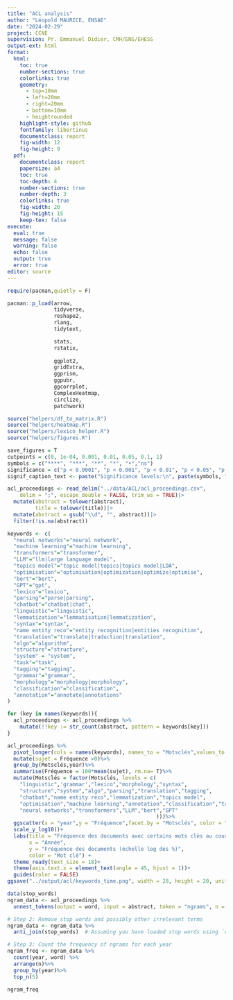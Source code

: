 ```yaml
---
title: "ACL analysis"
author: "Léopold MAURICE, ENSAE"
date: "2024-02-29"
project: CCNE
supervision: Pr. Emmanuel Didier, CMH/ENS/EHESS
output-ext: html
format:
  html:
    toc: true
    number-sections: true
    colorlinks: true
    geometry:
      - top=10mm
      - left=20mm
      - right=20mm
      - bottom=10mm  
      - heightrounded
    highlight-style: github
    fontfamily: libertinus
    documentclass: report
    fig-width: 12
    fig-height: 9
  pdf:
    documentclass: report
    papersize: a4
    toc: true
    toc-depth: 4
    number-sections: true
    number-depth: 3
    colorlinks: true
    fig-width: 20
    fig-height: 15
    keep-tex: false
execute:
  eval: true
  message: false
  warning: false
  echo: false
  output: true
  error: true
editor: source
---
```


```r
require(pacman,quietly = F)

pacman::p_load(arrow,
               tidyverse,
               reshape2,
               rlang,
               tidytext,

               stats,
               rstatix,
               
               ggplot2,
               gridExtra,
               ggprism,
               ggpubr,
               ggcorrplot,
               ComplexHeatmap,
               circlize,
               patchwork)

source("helpers/df_to_matrix.R")
source("helpers/heatmap.R")
source("helpers/lexico_helper.R")
source("helpers/figures.R")

save_figures = T
cutpoints = c(0, 1e-04, 0.001, 0.01, 0.05, 0.1, 1)
symbols = c("****", "***", "**", "*", "•","ns")
significance = c("p < 0.0001", "p < 0.001", "p < 0.01", "p < 0.05", "p < 0.1", "p>0.1")
signif_caption_text <- paste("Significance levels:\n", paste(symbols, ":", significance, collapse = ", "))

```

```r
acl_proceedings <- read_delim("../data/ACL/acl_proceedings.csv", 
    delim = ";", escape_double = FALSE, trim_ws = TRUE)|>
  mutate(abstract = tolower(abstract),
         title = tolower(title))|>
  mutate(abstract = gsub("\\d", "", abstract))|>
  filter(!is.na(abstract))

keywords <- c(
  "neural networks"="neural network",
  "machine learning"="machine learning",
  "transformers"="transformer",
  "LLM"="llm|large language model",
  "topics model"="topic model|topics|topics model|LDA",
  "optimisation"="optimisation|optimization|optimize|optimise",
  "bert"="bert",
  "GPT"="gpt",
  "lexico"="lexico",
  "parsing"="parse|parsing",
  "chatbot"="chatbot|chat",
  "linguistic"="linguistic",
  "lemmatization"="lemmatisation|lemmatization",
  "syntax"="syntax",
  "name entity reco"="entity recognition|entities recognition",
  "translation"="translate|traduction|translation",
  "algo"="algorithm",
  "structure"="structure",
  "system" = "system",
  "task"="task",
  "tagging"="tagging",
  "grammar"="grammar",
  "morphology"="morphology|morphology",
  "classification"="classification",
  "annotation"="annotate|annotations"
)

for (key in names(keywords)){
  acl_proceedings <- acl_proceedings %>%
    mutate(!!key := str_count(abstract, pattern = keywords[key]))
}

```

```r
acl_proceedings %>%
  pivot_longer(cols = names(keywords), names_to = "Motsclés",values_to = "Fréquence")%>%
  mutate(sujet = Fréquence >0)%>%
  group_by(Motsclés,year)%>%
  summarise(Fréquence = 100*mean(sujet), rm.na= T)%>% 
  mutate(Motsclés = factor(Motsclés, levels = c(
    "linguistic",'grammar',"lexico","morphology","syntax",
    "structure","system","algo","parsing","translation","tagging",
    "chatbot","name entity reco","lemmatization","topics model",
    "optimisation","machine learning","annotation","classification","task",
    "neural networks","transformers","LLM","bert","GPT"
                                                )))%>%
  ggscatter(x = "year",y = "Fréquence",facet.by = "Motsclés", color = "Motsclés") +
  scale_y_log10()+
  labs(title = "Fréquence des documents avec certains mots clés au cours des années",
       x = "Année",
       y = "Fréquence des documents (échelle log des %)",
       color = "Mot clé") +
  theme_ready(text_size = 18)+
  theme(axis.text.x = element_text(angle = 45, hjust = 1))+
  guides(color = FALSE)
ggsave("../output/acl/keywords_time.png", width = 28, height = 20, units = "cm")
```

```r
data(stop_words)
ngram_data <- acl_proceedings %>%
  unnest_tokens(output = word, input = abstract, token = "ngrams", n = 1)  # Change 'n' as needed for different ngram sizes

# Step 2: Remove stop words and possibly other irrelevant terms
ngram_data <- ngram_data %>%
  anti_join(stop_words)  # Assuming you have loaded stop words using `data(stop_words)`

# Step 3: Count the frequency of ngrams for each year
ngram_freq <- ngram_data %>%
  count(year, word) %>%
  arrange(n)%>%
  group_by(year)%>%
  top_n(5)

ngram_freq
```


